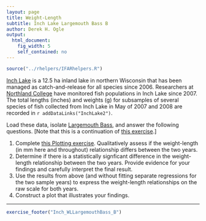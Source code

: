 ```yaml
---
layout: page
title: Weight-Length
subtitle: Inch Lake Largemouth Bass B
author: Derek H. Ogle
output: 
  html_document: 
    fig_width: 5
    self_contained: no
---
```

```r
source("../rhelpers/IFARhelpers.R")
```

[Inch Lake](http://dnr.wi.gov/lakes/lakepages/LakeDetail.aspx?wbic=2764300&page=facts) is a 12.5 ha inland lake in northern Wisconsin that has been managed as catch-and-release for all species since 2006.  Researchers at [Northland College](http://www.northland.edu/) have monitored fish populations in Inch Lake since 2007.  The total lengths (inches) and weights (g) for subsamples of several species of fish collected from Inch Lake in May of 2007 and 2008 are recorded in `r addDataLinks("InchLake2")`.

Load these data, isolate [Largemouth Bass](https://en.wikipedia.org/wiki/Largemouth_bass), and answer the following questions.  [Note that this is a continuation of [this exercise](Inch_WLLargemouthBass_A.html).]

1. Complete [this Plotting exercise](Inch_Plotting.html).  Qualitatively assess if the weight-length (in mm here and throughout) relationship differs between the two years.
1. Determine if there is a statistically signficant difference in the weight-length relationship between the two years.  Provide evidence for your findings and carefully interpret the final result.
1. Use the results from above (and without fitting separate regressions for the two sample years) to express the weight-length relationships on the raw scale for both years.
1. Construct a plot that illustrates your findings.

---
```r
exercise_footer("Inch_WLLargemouthBass_B")
```
